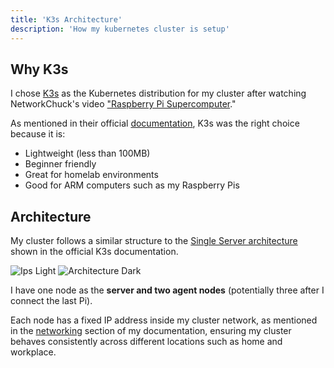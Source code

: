 ```yaml
---
title: 'K3s Architecture'
description: 'How my kubernetes cluster is setup'
---
```



## Why K3s
I chose [K3s](https://docs.k3s.io/) as the Kubernetes distribution for my cluster after watching NetworkChuck's video ["Raspberry Pi Supercomputer](https://www.youtube.com/watch?v=X9fSMGkjtug&list=LL&index=43)."

As mentioned in their official [documentation](https://docs.k3s.io/), K3s was the right choice because it is:

- Lightweight (less than 100MB)
- Beginner friendly
- Great for homelab environments
- Good for ARM computers such as my Raspberry Pis

## Architecture

My cluster follows a similar structure to the [Single Server architecture](https://docs.k3s.io/architecture#single-server-setup-with-an-embedded-db) shown in the official K3s documentation.
<Frame>
<img
  className="block dark:hidden"
  src="/images/k3s-architecture-light.png"
  alt="Ips Light"
/>
<img
  className="hidden dark:block"
  src="/images/k3s-architecture-dark.png"
  alt="Architecture Dark"
/>
</Frame>

I have one node as the **server and two agent nodes** (potentially three after I connect the last Pi).

Each node has a fixed IP address inside my cluster network, as mentioned in the [networking](/pages/architecture/networking) section of my documentation, ensuring my cluster behaves consistently across different locations such as home and workplace.